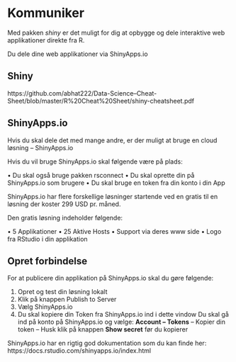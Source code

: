 # Kommuniker
Med pakken *shiny* er det muligt for dig at opbygge og dele interaktive web applikationer direkte fra R.

Du dele dine web applikationer via ShinyApps.io

## Shiny

https://github.com/abhat222/Data-Science--Cheat-Sheet/blob/master/R%20Cheat%20Sheet/shiny-cheatsheet.pdf


## ShinyApps.io
Hvis du skal dele det med mange andre, er der muligt at bruge en cloud løsning – ShinyApps.io

Hvis du vil bruge ShinyApps.io skal følgende være på plads:

•	Du skal også bruge pakken rsconnect
•	Du skal oprette din på ShinyApps.io som brugere
•	Du skal bruge en token fra din konto i din App

ShinyApps.io har flere forskellige løsninger startende ved en gratis til en løsning der koster 299 USD pr. måned.

Den gratis løsning indeholder følgende:

•	5 Applikationer
•	25 Aktive Hosts
•	Support via deres www side
•	Logo fra RStudio i din applikation

## Opret forbindelse
For at publicere din applikation på ShinyApps.io skal du gøre følgende:

1.	Opret og test din løsning lokalt
2.	Klik på knappen Publish to Server
3.	Vælg ShinyApps.io
4.	Du skal kopiere din Token fra ShinyApps.io ind i dette vindow 
Du skal gå ind på konto på ShinyApps.io og vælge:
**Account – Tokens** – Kopier din token – Husk klik på knappen **Show secret** før du kopierer



ShinyApps.io har en rigtig god dokumentation som du kan finde her: https://docs.rstudio.com/shinyapps.io/index.html

